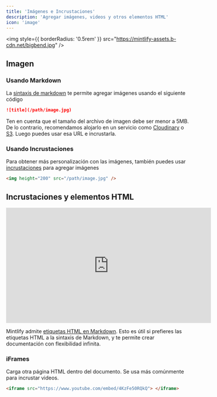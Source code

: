 ```yaml
---
title: 'Imágenes e Incrustaciones'
description: 'Agregar imágenes, videos y otros elementos HTML'
icon: 'image'
---
```


<img
  style={{ borderRadius: '0.5rem' }}
  src="https://mintlify-assets.b-cdn.net/bigbend.jpg"
/>

## Imagen

### Usando Markdown

La [sintaxis de markdown](https://www.markdownguide.org/basic-syntax/#images) te permite agregar imágenes usando el siguiente código

```md
![title](/path/image.jpg)
```

Ten en cuenta que el tamaño del archivo de imagen debe ser menor a 5MB. De lo contrario, recomendamos alojarlo en un servicio como [Cloudinary](https://cloudinary.com/) o [S3](https://aws.amazon.com/s3/). Luego puedes usar esa URL e incrustarla.

### Usando Incrustaciones

Para obtener más personalización con las imágenes, también puedes usar [incrustaciones](/writing-content/embed) para agregar imágenes

```html
<img height="200" src="/path/image.jpg" />
```

## Incrustaciones y elementos HTML

<iframe
  width="560"
  height="315"
  src="https://www.youtube.com/embed/4KzFe50RQkQ"
  title="YouTube video player"
  frameBorder="0"
  allow="accelerometer; autoplay; clipboard-write; encrypted-media; gyroscope; picture-in-picture"
  allowFullScreen
  style={{ width: '100%', borderRadius: '0.5rem' }}
></iframe>

<br />

<Tip>

Mintlify admite [etiquetas HTML en Markdown](https://www.markdownguide.org/basic-syntax/#html). Esto es útil si prefieres las etiquetas HTML a la sintaxis de Markdown, y te permite crear documentación con flexibilidad infinita.

</Tip>

### iFrames

Carga otra página HTML dentro del documento. Se usa más comúnmente para incrustar videos.

```html
<iframe src="https://www.youtube.com/embed/4KzFe50RQkQ"> </iframe>
```